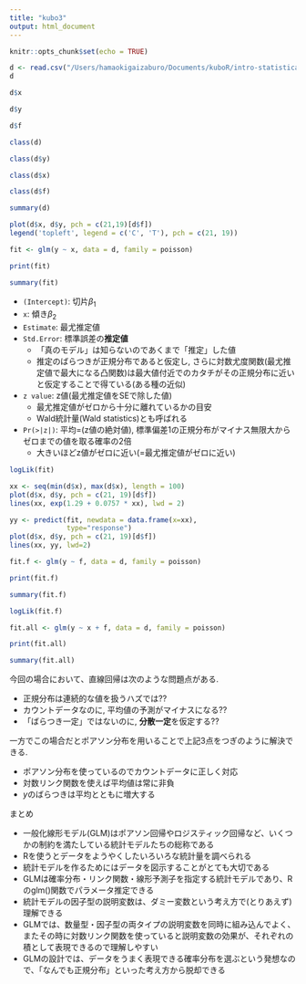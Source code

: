 ```yaml
---
title: "kubo3"
output: html_document
---
```


```r
knitr::opts_chunk$set(echo = TRUE)
```

```r
d <- read.csv("/Users/hamaokigaizaburo/Documents/kuboR/intro-statistical-modeling-master/data/data3.csv")
d
```

```r
d$x
```

```r
d$y
```

```r
d$f
```

```r
class(d)
```

```r
class(d$y)
```

```r
class(d$x)
```

```r
class(d$f)
```


```r
summary(d)
```


```r
plot(d$x, d$y, pch = c(21,19)[d$f])
legend('topleft', legend = c('C', 'T'), pch = c(21, 19))
```

```r
fit <- glm(y ~ x, data = d, family = poisson)
```


```r
print(fit)
```

```r
summary(fit)
```

- `(Intercept)`: 切片$\beta_{1}$
- `x`: 傾き$\beta_{2}$
- `Estimate`: 最尤推定値
- `Std.Error`: 標準誤差の**推定値**
    - 「真のモデル」は知らないのであくまで「推定」した値
    - 推定のばらつきが正規分布であると仮定し, さらに対数尤度関数(最尤推定値で最大になる凸関数)は最大値付近でのカタチがその正規分布に近いと仮定することで得ている(ある種の近似)
- `z value`: z値(最尤推定値をSEで除した値)
    - 最尤推定値がゼロから十分に離れているかの目安
    - Wald統計量(Wald statistics)とも呼ばれる
- `Pr(>|z|)`: 平均=(z値の絶対値), 標準偏差1の正規分布がマイナス無限大からゼロまでの値を取る確率の2倍
    - 大きいほどz値がゼロに近い(=最尤推定値がゼロに近い)

```r
logLik(fit)
```

```r
xx <- seq(min(d$x), max(d$x), length = 100)
plot(d$x, d$y, pch = c(21, 19)[d$f])
lines(xx, exp(1.29 + 0.0757 * xx), lwd = 2)
```

```r
yy <- predict(fit, newdata = data.frame(x=xx),
              type="response")
plot(d$x, d$y, pch = c(21, 19)[d$f])
lines(xx, yy, lwd=2)
```

```r
fit.f <- glm(y ~ f, data = d, family = poisson)
```

```r
print(fit.f)
```

```r
summary(fit.f)
```

```r
logLik(fit.f)
```


```r
fit.all <- glm(y ~ x + f, data = d, family = poisson)
```

```r
print(fit.all)
```

```r
summary(fit.all)
```

今回の場合において、直線回帰は次のような問題点がある.

- 正規分布は連続的な値を扱うハズでは??
- カウントデータなのに, 平均値の予測がマイナスになる??
- 「ばらつき一定」ではないのに, **分散一定**を仮定する??

一方でこの場合だとポアソン分布を用いることで上記3点をつぎのように解決できる.

- ポアソン分布を使っているのでカウントデータに正しく対応
- 対数リンク関数を使えば平均値は常に非負
- $y$のばらつきは平均とともに増大する

まとめ

- 一般化線形モデル(GLM)はポアソン回帰やロジスティック回帰など、いくつかの制約を満たしている統計モデルたちの総称である
- Rを使うとデータをようやくしたいろいろな統計量を調べられる
- 統計モデルを作るためにはデータを図示することがとても大切である
- GLMは確率分布・リンク関数・線形予測子を指定する統計モデルであり、Rのglm()関数でパラメータ推定できる
- 統計モデルの因子型の説明変数は、ダミー変数という考え方で(とりあえず)理解できる
- GLMでは、数量型・因子型の両タイプの説明変数を同時に組み込んでよく、またその時に対数リンク関数を使っていると説明変数の効果が、それぞれの積として表現できるので理解しやすい
- GLMの設計では、データをうまく表現できる確率分布を選ぶという発想なので、「なんでも正規分布」といった考え方から脱却できる



